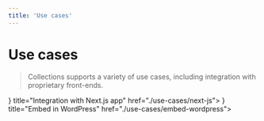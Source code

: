 ```yaml
---
title: 'Use cases'
---
```



# Use cases

> Collections supports a variety of use cases, including integration with proprietary front-ends.

<Cards>
  <Card icon={<CardIcon />} title="Integration with Next.js app" href="./use-cases/next-js"></Card>
  <Card icon={<CardIcon />} title="Embed in WordPress" href="./use-cases/embed-wordpress"></Card>
</Cards>
